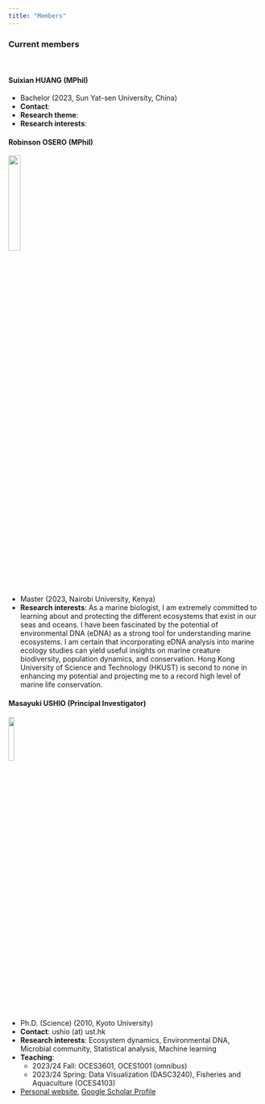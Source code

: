 ```yaml
---
title: "Members"
---
```


### Current members
<br>

#### Suixian HUANG (MPhil)
- Bachelor (2023, Sun Yat-sen University, China)
- **Contact**:
- **Research theme**:
- **Research interests**:


#### Robinson OSERO (MPhil)
<img src="img/img_rk2023.png" align="left" style="width:22%">
<br clear="left">

- Master (2023, Nairobi University, Kenya)
- **Research interests**: As a marine biologist, I am extremely committed to learning about and protecting the different ecosystems that exist in our seas and oceans. I have been fascinated by the potential of environmental DNA (eDNA) as a strong tool for understanding marine ecosystems. I am certain that incorporating eDNA analysis into marine ecology studies can yield useful insights on marine creature biodiversity, population dynamics, and conservation. Hong Kong University of Science and Technology (HKUST) is second to none in enhancing my potential and projecting me to a record high level of marine life conservation.


#### Masayuki USHIO (Principal Investigator)
<img src="img/img_mu2022.png" align="left" style="width:15%">
<br clear="left">

- Ph.D. (Science) (2010, Kyoto University)
- **Contact**: ushio (at) ust.hk
- **Research interests**: Ecosystem dynamics, Environmental DNA, Microbial community, Statistical analysis, Machine learning
- **Teaching**:
  - 2023/24 Fall: OCES3601, OCES1001 (omnibus)
  - 2023/24 Spring: Data Visualization (DASC3240), Fisheries and Aquaculture (OCES4103)
- [Personal website](https://ong8181.github.io/){target="_blank"}, [Google Scholar Profile](https://scholar.google.com/citations?user=GtIzgfYAAAAJ){target="_blank"}

<br>
<!--
# Past members
- Marin KOMOJIRI (2022.4-8, Research Assistant)
-->